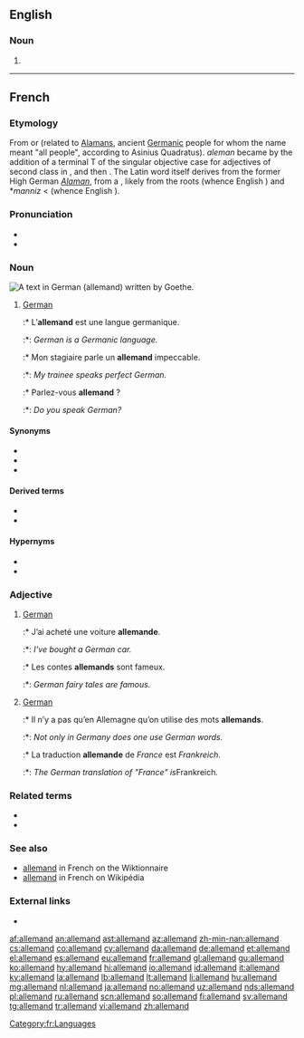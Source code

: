 {{also|Allemand|Allémand}}
==English==

===Noun===
{{head|en|misspelling}}

# {{misspelling of|allemande|lang=en}}

----

==French==

===Etymology===
From {{etyl|la|fr}} {{m|la|alamannus}} or {{m|la|alemannus}} (related to [[Alaman]]s, ancient [[Germanic]] people for whom the name meant "all people", according to Asinius Quadratus). ''aleman'' became {{m|fro|alemant}} by the addition of a terminal T of the singular objective case for adjectives of second class in {{etyl|fro|fr}}, and then {{m|fro|alemand}}. The Latin word itself derives from the former High German ''[[Alaman]]'', from a {{etyl|gem-pro|fr}} {{m|gem-pro|*Alamanniz}}, likely from the roots {{m|gem-pro|*allaz}} (whence English {{m|en|all}}) and *''manniz'' < {{m|gem-pro|*mann-}} (whence English {{m|en|man}}).

===Pronunciation===
* {{IPA|/al.mɑ̃/|lang=fr}}
* {{audio|fr-allemand-fr FR-Paris.ogg|Audio (Parisian)|lang=fr}}

===Noun===
[[Image:Goethe Faust Opening Fraktur 20052706.jpg|thumb|A text in German ('''allemand''') written by Goethe.]]
{{fr-noun|m}}

# [[German]] {{gloss|The [[German]] language}}
#:* L’'''allemand''' est une langue germanique.
#:*: ''German is a Germanic language.''
#:* Mon stagiaire parle un '''allemand''' impeccable.
#:*: ''My trainee speaks perfect German.''
#:* Parlez-vous '''allemand''' ?
#:*: ''Do you speak German?''

====Synonyms====
* {{l|fr|langue de Goethe}}
* {{l|fr|langue de Charlemagne}}
* {{l|fr|langue des Francs}}

====Derived terms====
* {{l|fr|bas-allemand}}
* {{l|fr|haut-allemand}}

====Hypernyms====
* {{l|fr|langue}}
* {{l|fr|langue germanique}}

===Adjective===
{{fr-adj}}

# [[German]] {{gloss|related to or originating from Germany}}
#:* J’ai acheté une voiture '''allemande'''.
#:*: ''I've bought a German car.''
#:* Les contes '''allemands''' sont fameux.
#:*: ''German fairy tales are famous.''
# [[German]] {{gloss|related to the [[German]] language}}
#:* Il n’y a pas qu’en Allemagne qu’on utilise des mots '''allemands'''.
#:*: ''Not only in Germany does one use German words.''
#:* La traduction '''allemande''' de ''France'' est ''Frankreich''.
#:*: ''The German translation of "France" is ''Frankreich''.''

===Related terms===
* {{l|fr|alémanique}}
* {{l|fr|Allemagne}}

===See also===
* [http://fr.wiktionary.org/wiki/allemand allemand] in French on the Wiktionnaire
* [http://fr.wikipedia.org/wiki/Allemand allemand] in French on Wikipédia

===External links===
* {{R:TLFi}}

[[Category:fr:Languages]]

[[af:allemand]]
[[an:allemand]]
[[ast:allemand]]
[[az:allemand]]
[[zh-min-nan:allemand]]
[[cs:allemand]]
[[co:allemand]]
[[cy:allemand]]
[[da:allemand]]
[[de:allemand]]
[[et:allemand]]
[[el:allemand]]
[[es:allemand]]
[[eu:allemand]]
[[fr:allemand]]
[[gl:allemand]]
[[gu:allemand]]
[[ko:allemand]]
[[hy:allemand]]
[[hi:allemand]]
[[io:allemand]]
[[id:allemand]]
[[it:allemand]]
[[ky:allemand]]
[[la:allemand]]
[[lb:allemand]]
[[lt:allemand]]
[[li:allemand]]
[[hu:allemand]]
[[mg:allemand]]
[[nl:allemand]]
[[ja:allemand]]
[[no:allemand]]
[[uz:allemand]]
[[nds:allemand]]
[[pl:allemand]]
[[ru:allemand]]
[[scn:allemand]]
[[so:allemand]]
[[fi:allemand]]
[[sv:allemand]]
[[tg:allemand]]
[[tr:allemand]]
[[vi:allemand]]
[[zh:allemand]]